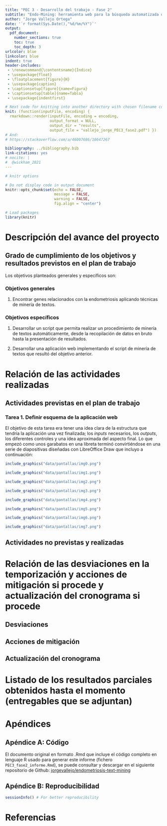 ```yaml
---
title: "PEC 3 - Desarrollo del trabajo - Fase 2"
subtitle: "Endo-Mining: herramienta web para la búsqueda automatizada de genes potencialmente relacionados con la endometriosis a través de minería de textos"
author: "Jorge Vallejo Ortega"
date: '`r format(Sys.Date(),"%d/%m/%Y")`'
output:
  pdf_document:
    number_sections: true
    toc: true
    toc_depth: 3
urlcolor: blue
linkcolor: blue
indent: true
header-includes:
 - \renewcommand{\contentsname}{Índice}
 - \usepackage{float}
 - \floatplacement{figure}{H}
 - \usepackage{caption}
 - \captionsetup[figure]{name=Figura}
 - \captionsetup[table]{name=Tabla}
 - \usepackage{indentfirst}

# Next code for knitting into another directory with chosen filename comes from: https://stackoverflow.com/questions/39662365/knit-one-markdown-file-to-two-output-files/53280491#53280491
knit: (function(inputFile, encoding) {
  rmarkdown::render(inputFile, encoding = encoding,
                    output_format = NULL,
                    output_dir = "results",
                    output_file = "vallejo_jorge_PEC3_fase2.pdf") })
# And:
# https://stackoverflow.com/a/46007686/10647267

bibliography: ../bibliography.bib
link-citations: yes
# nocite: |
#  @wickham_2021
---
```

  
```r
# knitr options

# Do not display code in output document
knitr::opts_chunk$set(echo = FALSE,
                      message = FALSE,
                      warning = FALSE,
                      fig.align = "center")
```

```r
# Load packages
library(knitr)
```
\newpage

# Descripción del avance del proyecto

## Grado de cumplimiento de los objetivos y resultados previstos en el plan de trabajo

Los objetivos planteados generales y específicos son:

### Objetivos generales

1. Encontrar genes relacionados con la endometriosis aplicando técnicas de minería de textos.

### Objetivos específicos

1. Desarrollar un script que permita realizar un procedimiento de minería de textos automáticamente, desde la recopilación de datos en bruto hasta la presentación de resultados.

2. Desarrollar una aplicación web implementando el script de minería de textos que resultó del objetivo anterior.




# Relación de las actividades realizadas

## Actividades previstas en el plan de trabajo

### Tarea 1. Definir esquema de la aplicación web

El objetivo de esta tarea era tener una idea clara de la estructura que tendría la aplicación una vez finalizada; los _inputs_ necesarios, los _outputs_, los diferentes controles y una idea aproximada del aspecto final. Lo que empezó como unos garabatos en una libreta terminó convirtiéndose en una serie de diapositivas diseñadas con LibreOffice Draw que incluyo a continuación:

```r
include_graphics("data/pantallas/img0.png")
```

```r
include_graphics("data/pantallas/img1.png")
```

```r
include_graphics("data/pantallas/img2.png")
```

```r
include_graphics("data/pantallas/img3.png")
```

```r
include_graphics("data/pantallas/img4.png")
```

```r
include_graphics("data/pantallas/img5.png")
```

```r
include_graphics("data/pantallas/img6.png")
```

```r
include_graphics("data/pantallas/img7.png")
```

## Actividades no previstas y realizadas

# Relación de las desviaciones en la temporización y acciones de mitigación si procede y actualización del cronograma si procede 
 
## Desviaciones

## Acciones de mitigación

## Actualización del cronograma

# Listado de los resultados parciales obtenidos hasta el momento (entregables que se adjuntan)

# Apéndices
 
## Apéndice A: Código

El documento original en formato .Rmd que incluye el código completo en lenguaje R usado para generar este informe (fichero `PEC3_fase2_informe.Rmd`), se puede consultar y descargar en el siguiente repositorio de Github:
[jorgevallejo/endometriosis-text-mining](https://github.com/jorgevallejo/endometriosis-text-mining/tree/master/PEC2)

## Apéndice B: Reproducibilidad {#apendiceB}
```r
sessionInfo() # For better reproducibility
```

\newpage

# Referencias
\
